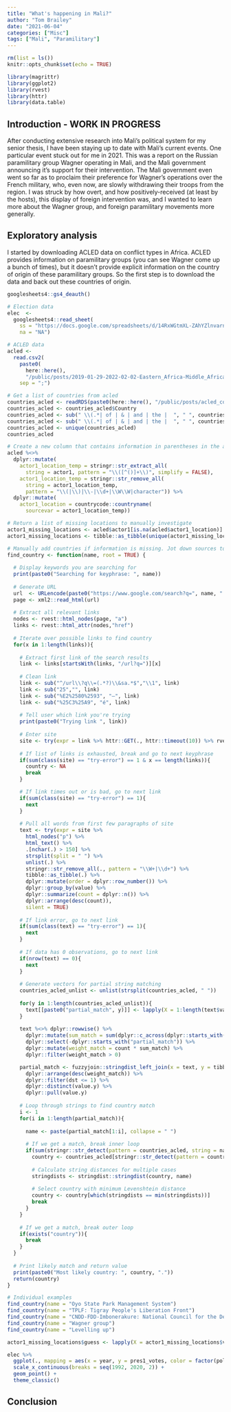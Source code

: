 ```yaml
---
title: "What's happening in Mali?"
author: "Tom Brailey"
date: "2021-06-04"
categories: ["Misc"]
tags: ["Mali", "Paramilitary"]
---
```


```r
rm(list = ls())
knitr::opts_chunk$set(echo = TRUE)

library(magrittr)
library(ggplot2)
library(rvest)
library(httr)
library(data.table)

```

## Introduction - WORK IN PROGRESS

After conducting extensive research into Mali's political system for my senior thesis, I have been staying up to date with Mali's current events. One particular event stuck out for me in 2021. This was a report on the Russian paramilitary group Wagner operating in Mali, and the Mali government announcing it's support for their intervention. The Mali government even went so far as to proclaim their preference for Wagner's operations over the French military, who, even now, are slowly withdrawing their troops from the region. I was struck by how overt, and how positively-received (at least by the hosts), this display of foreign intervention was, and I wanted to learn more about the Wagner group, and foreign paramilitary movements more generally.

## Exploratory analysis

I started by downloading ACLED data on conflict types in Africa. ACLED provides information on paramilitary groups (you can see Wagner come up a bunch of times), but it doesn't provide explicit information on the country of origin of these paramilitary groups. So the first step is to download the data and back out these countries of origin.

```r
googlesheets4::gs4_deauth()

# Election data
elec  <- 
  googlesheets4::read_sheet(
    ss = "https://docs.google.com/spreadsheets/d/14RxWGtmXL-ZAhYZlnvarn5CBqIp0DcGr7wkbatY8oWs/edit#gid=0", 
    na = "NA")

# ACLED data
acled <- 
  read.csv2(
    paste0(
      here::here(),
      "/public/posts/2019-01-29-2022-02-02-Eastern_Africa-Middle_Africa-Northern_Africa-Southern_Africa-Western_Africa.csv"), 
    sep = ";") 

# Get a list of countries from acled
countries_acled <- readRDS(paste0(here::here(), "/public/posts/acled_countries.rds"))
countries_acled <- countries_acled$Country
countries_acled <- sub(" \\(.*| of | & | and | the |  ", " ", countries_acled)
countries_acled <- sub(" \\(.*| of | & | and | the |  ", " ", countries_acled)
countries_acled <- unique(countries_acled)
countries_acled
```

```r
# Create a new column that contains information in parentheses in the actor1 column
acled %<>% 
  dplyr::mutate(
    actor1_location_temp = stringr::str_extract_all(
      string = actor1, pattern = "\\([^()]+\\)", simplify = FALSE),
    actor1_location_temp = stringr::str_remove_all(
      string = actor1_location_temp, 
      pattern = "\\(|\\)|\\-|\\d+|\\W\\W|character")) %>% 
  dplyr::mutate(
    actor1_location = countrycode::countryname(
      sourcevar = actor1_location_temp))

# Return a list of missing locations to manually investigate
actor1_missing_locations <- acled$actor1[is.na(acled$actor1_location)] 
actor1_missing_locations <- tibble::as_tibble(unique(actor1_missing_locations[actor1_missing_locations != ""]))

# Manually add countries if information is missing. Jot down sources to verify information
find_country <- function(name, root = TRUE) {
  
  # Display keywords you are searching for
  print(paste0("Searching for keyphrase: ", name))
  
  # Generate URL
  url  <- URLencode(paste0("https://www.google.com/search?q=", name, " wikipedia"))
  page <- xml2::read_html(url)
  
  # Extract all relevant links
  nodes <- rvest::html_nodes(page, "a")
  links <- rvest::html_attr(nodes,"href")
  
  # Iterate over possible links to find country
  for(x in 1:length(links)){
    
    # Extract first link of the search results
    link <- links[startsWith(links, "/url?q=")][x]
    
    # Clean link
    link <- sub("^/url\\?q\\=(.*?)\\&sa.*$","\\1", link)
    link <- sub("25","", link)
    link <- sub("%E2%2580%2593", "–", link)
    link <- sub("%25C3%25A9", "é", link)
    
    # Tell user which link you're trying 
    print(paste0("Trying link ", link))
    
    # Enter site
    site <- try(expr = link %>% httr::GET(., httr::timeout(10)) %>% rvest::read_html(.), silent = TRUE)
    
    # If list of links is exhausted, break and go to next keyphrase
    if(sum(class(site) == "try-error") == 1 & x == length(links)){
      country <- NA 
      break
    }

    # If link times out or is bad, go to next link
    if(sum(class(site) == "try-error") == 1){
      next
    }
    
    # Pull all words from first few paragraphs of site 
    text <- try(expr = site %>% 
      html_nodes("p") %>% 
      html_text() %>% 
      .[nchar(.) > 150] %>%
      strsplit(split = " ") %>% 
      unlist(.) %>%
      stringr::str_remove_all(., pattern = "\\W+|\\d+") %>%
      tibble::as_tibble(.) %>% 
      dplyr::mutate(order = dplyr::row_number()) %>% 
      dplyr::group_by(value) %>%
      dplyr::summarize(count = dplyr::n()) %>%
      dplyr::arrange(desc(count)),
      silent = TRUE)
    
    # If link error, go to next link
    if(sum(class(text) == "try-error") == 1){
      next
    }
    
    # If data has 0 observations, go to next link
    if(nrow(text) == 0){
      next
    }
    
    # Generate vectors for partial string matching
    countries_acled_unlist <- unlist(strsplit(countries_acled, " "))
    
    for(y in 1:length(countries_acled_unlist)){
      text[[paste0("partial_match", y)]] <- lapply(X = 1:length(text$value), FUN = function(x)text$value[x] %like% countries_acled_unlist[y])
    }
    
    text %<>% dplyr::rowwise() %>% 
      dplyr::mutate(sum_match = sum(dplyr::c_across(dplyr::starts_with("partial_match")))) %>%
      dplyr::select(-dplyr::starts_with("partial_match")) %>% 
      dplyr::mutate(weight_match = count * sum_match) %>% 
      dplyr::filter(weight_match > 0)

    partial_match <- fuzzyjoin::stringdist_left_join(x = text, y = tibble::as_tibble(countries_acled_unlist), distance_col = "dst", by = "value") %>% 
      dplyr::arrange(desc(weight_match)) %>% 
      dplyr::filter(dst <= 1) %>%
      dplyr::distinct(value.y) %>%
      dplyr::pull(value.y)
    
    # Loop through strings to find country match
    i <- 1
    for(i in 1:length(partial_match)){
      
      name <- paste(partial_match[1:i], collapse = " ")
      
      # If we get a match, break inner loop
      if(sum(stringr::str_detect(pattern = countries_acled, string = name)) > 0){
        country <- countries_acled[stringr::str_detect(pattern = countries_acled, string = name)]
        
        # Calculate string distances for multiple cases
        stringdists <- stringdist::stringdist(country, name)
        
        # Select country with minimum Levenshtein distance
        country <- country[which(stringdists == min(stringdists))]
        break
      }
    }
    
    # If we get a match, break outer loop 
    if(exists("country")){
      break
    }
  }
  
  # Print likely match and return value 
  print(paste0("Most likely country: ", country, "."))
  return(country)
}

# Individual examples
find_country(name = "Oyo State Park Management System")
find_country(name = "TPLF: Tigray People's Liberation Front")
find_country(name = "CNDD-FDD-Imbonerakure: National Council for the Defence of Democracy (Imbonerakure Faction)")
find_country(name = "Wagner group")
find_country(name = "Levelling up")

actor1_missing_locations$guess <- lapply(X = actor1_missing_locations$value, FUN = find_country)
```


```r
elec %>% 
  ggplot(., mapping = aes(x = year, y = pres1_votes, color = factor(poll))) +
  scale_x_continuous(breaks = seq(1992, 2020, 2)) + 
  geom_point() + 
  theme_classic()
```

## Conclusion